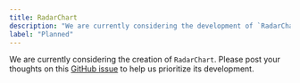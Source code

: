 ```yaml
---
title: RadarChart
description: "We are currently considering the development of `RadarChart`."
label: "Planned"
---
```


We are currently considering the creation of `RadarChart`. Please post your thoughts on this [GitHub issue](https://github.com/yamada-ui/yamada-ui/issues/502) to help us prioritize its development.
